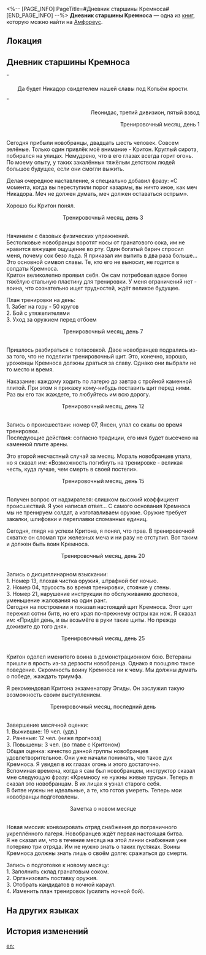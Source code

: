 <%-- [PAGE_INFO]
PageTitle=#Дневник старшины Кремноса#
[END_PAGE_INFO] --%>
{{Дополнить}}
{{Книга Инфобокс
|id           = 468
|partIds      = 190779
|Название     = 
|Изображение  = Предмет Книга Амфореус 1.png
|Мир          = Амфореус
|Томов        = 1
|Автор        = <!--нужно добавить-->
|Описание     = Личный дневник одного старшины Кремноса, в котором описаны будни воинской жизни.
|Том1         = {{tx}}
|Источник1    = {{tx|Отсутствует источник}}
|Персонажи    = 
|Фракции      = 
}}
'''Дневник старшины Кремноса''' — одна из [[Книги|книг]], которую можно найти на [[Амфореус]].

==Локация==
{{Отметка карты|<!--название карты-->|<!--id отметки-->}}

==Дневник старшины Кремноса==
''<div align="center">Да будет Никадор свидетелем нашей славы под Копьём ярости.</div>''<br /><div align="right">Леонидас, третий дивизион, пятый взвод

Тренировочный месяц, день 1</div><br />Сегодня прибыли новобранцы, двадцать шесть человек. Совсем зелёные. Только один привлёк моё внимание - Критон. Круглый сирота, побирался на улицах. Немудрено, что в его глазах всегда горит огонь. По моему опыту, у таких закалённых тяжёлым детством людей большое будущее, если они смогли выжить.

Делая очередное наставление, я специально добавил фразу: «С момента, когда вы переступили порог казармы, вы ничто иное, как меч Никадора. Меч не должен думать, меч должен оставаться острым».

Хорошо бы Критон понял.

<div align="center">Тренировочный месяц, день 3</div><br />Начинаем с базовых физических упражнений.<br />
Бестолковые новобранцы воротят носы от гранатового сока, им не нравится вяжущее ощущение во рту. Один богатый барич спросил меня, почему сок безо льда. Я приказал им выпить в два раза больше... Это основной символ славы. Те, кто его не выносит, не годятся в солдаты Кремноса.<br />
Критон великолепно проявил себя. Он сам потребовал вдвое более тяжёлую стальную пластину для тренировки. У меня ограничений нет - воина, что сознательно ищет трудностей, ждёт великое будущее.

План тренировки на день:<br />
1. Забег на гору - 50 кругов<br />
2. Бой с утяжелителями<br />
3. Уход за оружием перед отбоем

<div align="center">Тренировочный месяц, день 7</div><br />Пришлось разбираться с потасовкой. Двое новобранцев подрались из-за того, что не поделили тренировочный щит. Это, конечно, хорошо, уроженцы Кремноса должны драться за славу. Однако они выбрали не то место и время.

Наказание: каждому ходить по лагерю до завтра с тройной каменной плитой. При этом я прикажу кому-нибудь поставить щит перед ними. Раз вы его так жаждете, то любуйтесь им всю дорогу.

<div align="center">Тренировочный месяц, день 12</div><br />Запись о происшествии: номер 07, Янсен, упал со скалы во время тренировки.<br />
Последующие действия: согласно традиции, его имя будет высечено на каменной плите арены.

Это второй несчастный случай за месяц. Мораль новобранцев упала, но я сказал им: «Возможность погибнуть на тренировке - великая честь, куда лучше, чем смерть в своей постели».

<div align="center">Тренировочный месяц, день 15</div><br />Получен вопрос от надзирателя: слишком высокий коэффициент происшествий. Я уже написал ответ... С самого основания Кремноса мы не тренируем солдат, а изготавливаем оружие. Оружие требует закалки, шлифовки и переплавки сломанных единиц.

Сегодня, глядя на успехи Критона, я понял, что прав. В тренировочной схватке он сломал три железных меча и ни разу не отступил. Вот таким и должен быть воин Кремноса.

<div align="center">Тренировочный месяц, день 20</div><br />Запись о дисциплинарном взыскании:<br />
1. Номер 13, плохая чистка оружия, штрафной бег ночью.<br />
2. Номер 04, трусость во время тренировки, стояние у стены.<br />
3. Номер 21, нарушение инструкции по обслуживанию доспехов, уменьшение жалования на один ранг.<br />
Сегодня на построении я показал настоящий щит Кремноса. Этот щит пережил сотни битв, но его края по-прежнему остры как нож. Я сказал им: «Придёт день, и вы возьмёте в руки такие щиты. Но прежде доживите до того дня».

<div align="center">Тренировочный месяц, день 25</div><br />Критон одолел именитого воина в демонстрационном бою. Ветераны пришли в ярость из-за дерзости новобранца. Однако я поощряю такое поведение. Скромность воину Кремноса ни к чему. Мы должны думать о победе, жаждать триумфа.

Я рекомендовал Критона экзаменатору Эгиды. Он заслужил такую возможность своим выступлением.

<div align="center">Тренировочный месяц, последний день</div><br />Завершение месячной оценки:<br />
1. Выжившие: 19 чел. (удв.)<br />
2. Раненые: 12 чел. (ниже прогноза)<br />
3. Повышены: 3 чел. (во главе с Критоном)<br />
Общая оценка: качество данной группы новобранцев удовлетворительное. Они уже начали понимать, что такое дух Кремноса. Я увидел в их глазах огонь и этого достаточно.<br />
Вспоминая времена, когда я сам был новобранцем, инструктор сказал мне следующую фразу: «Кремносу не нужны живые трусы». Теперь я сказал это новобранцам. В их лицах я узнал старого себя.<br />
В битве нужны не идеальные, а те, кто готов умереть. Теперь мои новобранцы подготовлены.

<div align="center">Заметка о новом месяце</div><br />Новая миссия: конвоировать отряд снабжения до пограничного укреплённого лагеря. Новобранцев ждёт первая настоящая битва.<br />
Я не сказал им, что в течение месяца на этой линии снабжения уже потеряно три отряда. Им не нужно знать о таких пустяках. Воины Кремноса должны знать лишь о своём долге: сражаться до смерти.

Запись о подготовке к новому месяцу:<br />
1. Заполнить склад гранатовым соком.<br />
2. Организовать поставку оружия.<br />
3. Отобрать кандидатов в ночной караул.<br />
4. Изменить план тренировок (усилить ночной бой).

==На других языках==
{{На других языках
|en   = Diary of a Kremnoan Sergeant
|zhs  = 悬锋士官手札
|zht  = 懸鋒士官手札
|ja   = クレムノス士官の手記
|ko   = 크렘노스 사관의 친필 기록
|es   = Diario de un sargento de Kremnos
|fr   = Journal d'un sergent acrokopien
|ru   = Дневник старшины Кремноса
|th   = บันทึกของทหาร Kremnos
|vi   = Thư Viết Tay Sĩ Quan Kremnos
|de   = Tagesbuch eines Offiziers von Kremnos
|id   = Buku Catatan Sersan Kremnos
|pt   = Diário de um Sargento Kremnoano
}}

==История изменений==
{{История изменений|3.5}}

[[en:]]